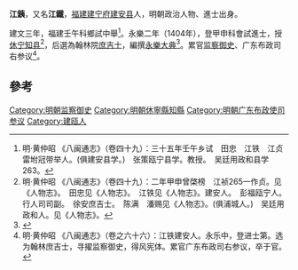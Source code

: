 '''江銕'''，又名'''江鐵'''，[[福建|福建]][[建宁府|建宁府]][[建安县|建安县]]人，明朝政治人物、進士出身。

建文三年，福建壬午科鄉試中舉<ref>明·黄仲昭 《八闽通志》（卷四十九）：三十五年壬午乡试　田忠　江铁　江贞　雷坿冠带举人。(俱建安县学。)　张策瓯宁县学。教授。　吴廷用政和县学263。</ref>。永樂二年（1404年），登甲申科會試進士，授[[休宁|休宁]][[知县|知县]]<ref>明·黄仲昭 《八闽通志》（卷四十九）：二年甲申曾棨榜　江祯265一作贞。见《人物志》。　田忠见《人物志》。　江铁见《人物志》。建安人。　彭福瓯宁人。行人司司副。　徐安庶吉士。　陈满　潘赐见《人物志》。(俱浦城人。)　吴廷用政和人。见《人物志》。</ref>，后選為翰林院[[庶吉士|庶吉士]]，編撰[[永樂大典|永樂大典]]<ref>{{Cite book|title=翰林与明代政治 A RESEARCH ON HANLIN AND ITS POLITICAL ROLE IN THE MING DYNASTY|last=包诗卿著|first=|publisher=上海：上海古籍出版社|year=2015.07|isbn=978-7-5325-7636-4|location=|pages=189-192}}</ref>。累官[[监察御史|监察御史]]、广东布政司右参议<ref>明·黄仲昭 《八闽通志》（卷之六十六）：江铁建安人。永乐中，登进士第。选为翰林庶吉士，寻擢监察御史，得风宪体。累官广东布政司右参议，卒于官。</ref>。

==參考==
{{reflist}}
{{明朝人物小作品}}
{{永樂二年甲申科殿試金榜}}
{{DEFAULTSORT:Jiang}}
[[Category:明朝监察御史|Category:明朝监察御史]]
[[Category:明朝休寧縣知縣|Category:明朝休寧縣知縣]]
[[Category:明朝广东布政使司参议|Category:明朝广东布政使司参议]]
[[Category:建瓯人|Category:建瓯人]]